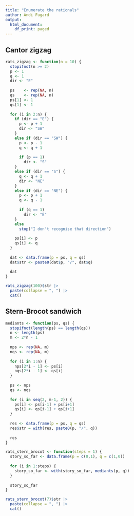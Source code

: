 ```yaml
---
title: "Enumerate the rationals"
author: Andi Fugard
output:
  html_document:
    df_print: paged
---
```




## Cantor zigzag

```r
rats_zigzag <- function(n = 10) {
  stopifnot(n >= 2)
  p <- 1
  q <- 1
  dir <- "E"
  
  ps    <- rep(NA, n)
  qs    <- rep(NA, n)
  ps[1] <- 1
  qs[1] <- 1
  
  for (i in 2:n) {
    if (dir == "E") {
      p <- p + 1
      dir <- "SW"
    }
    else if (dir == "SW") {
      p <- p - 1
      q <- q + 1
      
      if (p == 1)
        dir <- "S"
    }
    else if (dir == "S") {
      q <- q + 1
      dir <- "NE"
    }
    else if (dir == "NE") {
      p <- p + 1
      q <- q - 1
      
      if (q == 1)
        dir <- "E"
    }
    else
      stop("I don't recognise that direction")
    
    ps[i] <- p
    qs[i] <- q
  }
  
  dat <- data.frame(p = ps, q = qs)
  dat$str <- paste0(dat$p, "/", dat$q)
  
  dat
}
```



```r
rats_zigzag(100)$str |>
  paste(collapse = ", ") |>
  cat() 
```

## Stern-Brocot sandwich

```r
mediants <- function(ps, qs) {
  stopifnot(length(ps) == length(qs))
  n <- length(ps)
  m <- 2*n - 1
  
  nps <- rep(NA, m)
  nqs <- rep(NA, m)
  
  for (i in 1:n) {
    nps[2*i - 1] <- ps[i]
    nqs[2*i - 1] <- qs[i]
  }
  
  ps <- nps
  qs <- nqs
  
  for (i in seq(2, m-1, 2)) {
    ps[i] <- ps[i-1] + ps[i+1]
    qs[i] <- qs[i-1] + qs[i+1]
  }
  
  res <- data.frame(p = ps, q = qs)
  res$str = with(res, paste0(p, "/", q))
  
  res
}

rats_stern_brocot <- function(steps = 1) {
  story_so_far <- data.frame(p = c(0,1), q = c(1,0))
  
  for (i in 1:steps) {
    story_so_far <- with(story_so_far, mediants(p, q))
  }
  
  story_so_far
}
```


```r
rats_stern_brocot(7)$str |>
  paste(collapse = ", ") |>
  cat()
```

